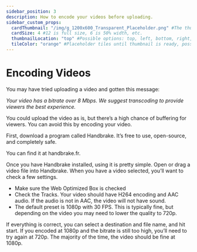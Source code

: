 ---
sidebar_position: 3
description: How to encode your videos before uploading.
sidebar_custom_props:
  cardThumbnail: "/img/g_1200x600_Transparent_Placeholder.png" #The thumbnail on the category card.
  cardSize: 4 #12 is full size, 6 is 50% width, etc.
  thumbnailLocation: "top" #Possible options: top, left, bottom, right, none
  tileColor: "orange" #Placeholder tiles until thumbnail is ready, possible options: blue, cream, darkpurple, lightpurple, mauve, orange, pink, none
---

# Encoding Videos

You may have tried uploading a video and gotten this message:

*Your video has a bitrate over 8 Mbps. We suggest transcoding to provide viewers the best experience.*

You could upload the video as is, but there’s a high chance of buffering for viewers. You can avoid this by encoding your video.

First, download a program called Handbrake. It’s free to use, open-source, and completely safe.

You can find it at handbrake.fr.

Once you have Handbrake installed, using it is pretty simple. Open or drag a video file into Handbrake. When you have a video selected, you’ll want to check a few settings.
-	Make sure the Web Optimized Box is checked
-	Check the Tracks. Your video should have H264 encoding and AAC audio. If the audio is not in AAC, the video will not have sound.
-	The default preset is 1080p with 30 FPS. This is typically fine, but depending on the video you may need to lower the quality to 720p.

If everything is correct, you can select a destination and file name, and hit start. If you encoded at 1080p and the bitrate is still too high, you’ll need to try again at 720p. The majority of the time, the video should be fine at 1080p.
